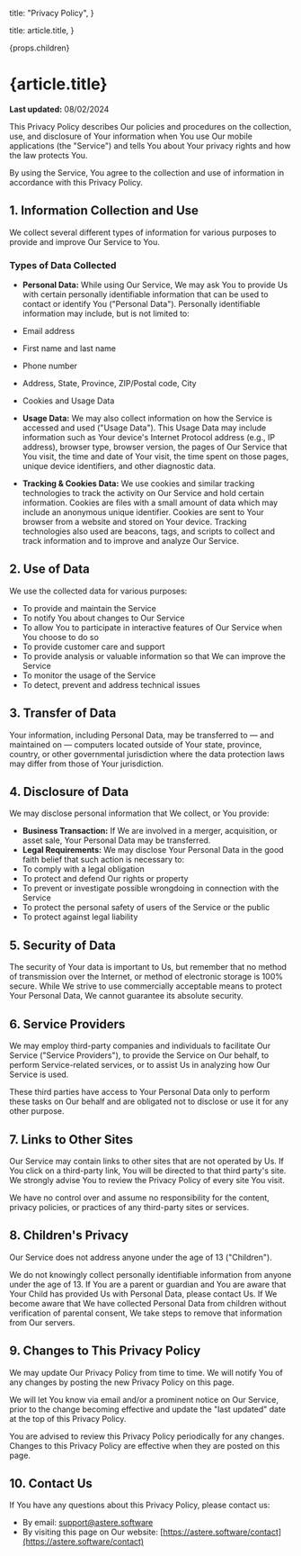 
  title: "Privacy Policy",
}

  title: article.title,
}

<Container>
 <Prose className="prose-sm">
 {props.children}
 </Prose>
 </Container>

<h1 className="mt-6 text-4xl font-bold tracking-tight text-zinc-800 sm:text-5xl dark:text-zinc-100">
  {article.title}
</h1>

**Last updated:** 08/02/2024

This Privacy Policy describes Our policies and procedures on the collection, use, and disclosure of Your information when You use Our mobile applications (the "Service") and tells You about Your privacy rights and how the law protects You.

By using the Service, You agree to the collection and use of information in accordance with this Privacy Policy.

## 1. Information Collection and Use

We collect several different types of information for various purposes to provide and improve Our Service to You.

### Types of Data Collected

-  **Personal Data:** While using Our Service, We may ask You to provide Us with certain personally identifiable information that can be used to contact or identify You ("Personal Data"). Personally identifiable information may include, but is not limited to:
  - Email address
  - First name and last name
  - Phone number
  - Address, State, Province, ZIP/Postal code, City
  - Cookies and Usage Data

-  **Usage Data:** We may also collect information on how the Service is accessed and used ("Usage Data"). This Usage Data may include information such as Your device's Internet Protocol address (e.g., IP address), browser type, browser version, the pages of Our Service that You visit, the time and date of Your visit, the time spent on those pages, unique device identifiers, and other diagnostic data.

-  **Tracking & Cookies Data:** We use cookies and similar tracking technologies to track the activity on Our Service and hold certain information. Cookies are files with a small amount of data which may include an anonymous unique identifier. Cookies are sent to Your browser from a website and stored on Your device. Tracking technologies also used are beacons, tags, and scripts to collect and track information and to improve and analyze Our Service.

## 2. Use of Data

We use the collected data for various purposes:

-  To provide and maintain the Service
-  To notify You about changes to Our Service
-  To allow You to participate in interactive features of Our Service when You choose to do so
-  To provide customer care and support
-  To provide analysis or valuable information so that We can improve the Service
-  To monitor the usage of the Service
-  To detect, prevent and address technical issues

## 3. Transfer of Data

Your information, including Personal Data, may be transferred to — and maintained on — computers located outside of Your state, province, country, or other governmental jurisdiction where the data protection laws may differ from those of Your jurisdiction.

## 4. Disclosure of Data

We may disclose personal information that We collect, or You provide:

-  **Business Transaction:** If We are involved in a merger, acquisition, or asset sale, Your Personal Data may be transferred.
-  **Legal Requirements:** We may disclose Your Personal Data in the good faith belief that such action is necessary to:
  - To comply with a legal obligation
  - To protect and defend Our rights or property
  - To prevent or investigate possible wrongdoing in connection with the Service
  - To protect the personal safety of users of the Service or the public
  - To protect against legal liability

## 5. Security of Data

The security of Your data is important to Us, but remember that no method of transmission over the Internet, or method of electronic storage is 100% secure. While We strive to use commercially acceptable means to protect Your Personal Data, We cannot guarantee its absolute security.

## 6. Service Providers

We may employ third-party companies and individuals to facilitate Our Service ("Service Providers"), to provide the Service on Our behalf, to perform Service-related services, or to assist Us in analyzing how Our Service is used.

These third parties have access to Your Personal Data only to perform these tasks on Our behalf and are obligated not to disclose or use it for any other purpose.

## 7. Links to Other Sites

Our Service may contain links to other sites that are not operated by Us. If You click on a third-party link, You will be directed to that third party's site. We strongly advise You to review the Privacy Policy of every site You visit.

We have no control over and assume no responsibility for the content, privacy policies, or practices of any third-party sites or services.

## 8. Children's Privacy

Our Service does not address anyone under the age of 13 ("Children").

We do not knowingly collect personally identifiable information from anyone under the age of 13. If You are a parent or guardian and You are aware that Your Child has provided Us with Personal Data, please contact Us. If We become aware that We have collected Personal Data from children without verification of parental consent, We take steps to remove that information from Our servers.

## 9. Changes to This Privacy Policy

We may update Our Privacy Policy from time to time. We will notify You of any changes by posting the new Privacy Policy on this page.

We will let You know via email and/or a prominent notice on Our Service, prior to the change becoming effective and update the "last updated" date at the top of this Privacy Policy.

You are advised to review this Privacy Policy periodically for any changes. Changes to this Privacy Policy are effective when they are posted on this page.

## 10. Contact Us

If You have any questions about this Privacy Policy, please contact us:

-  By email: [support@astere.software](mailto:support@astere.software)
-  By visiting this page on Our website: [https://astere.software/contact](https://astere.software/contact)
